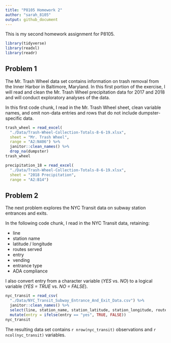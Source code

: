 ```yaml
---
title: "P8105 Homework 2"
author: "sarah_8105"
output: github_document
---
```


This is my second homework assignment for P8105.

```r
library(tidyverse)
library(readxl)
library(readr)
```


## Problem 1

The Mr. Trash Wheel data set contains information on trash removal from the Inner Harbor in Baltimore, Maryland. In this first portion of the exercise, I will read and clean the Mr. Trash Wheel precipitation data for 2017 and 2018 and will conduct exploratory analyses of the data.

In this first code chunk, I read in the Mr. Trash Wheel sheet, clean variable names, and omit non-data entries and rows that do not include dumpster-specific data.

```r
trash_wheel = read_excel(
  "./Data/Trash-Wheel-Collection-Totals-8-6-19.xlsx", 
  sheet = "Mr. Trash Wheel",
  range = "A2:N406") %>%
  janitor::clean_names() %>%
  drop_na(dumpster)
trash_wheel
```


```r
precipitation_18 = read_excel(
  "./Data/Trash-Wheel-Collection-Totals-8-6-19.xlsx", 
  sheet = "2018 Precipitation",
  range = "A2:B14")
```


## Problem 2

The next problem explores the NYC Transit data on subway station entrances and exits.

In the following code chunk, I read in the NYC Transit data, retaining:

* line
* station name
* latitude / longitude
* routes served
* entry
* vending 
* entrance type
* ADA compliance

I also convert entry from a character variable (_YES_ vs. _NO_) to a logical variable (_YES = TRUE_ vs. _NO = FALSE_).

```r
nyc_transit = read_csv(
  "./Data/NYC_Transit_Subway_Entrance_And_Exit_Data.csv") %>%
  janitor::clean_names() %>%
  select(line, station_name, station_latitude, station_longitude, route1:route11, entry, vending, entrance_type, ada) %>%
  mutate(entry = ifelse(entry == "yes", TRUE, FALSE))
nyc_transit
```

The resulting data set contains `r nrow(nyc_transit)` observations and `r ncol(nyc_transit)` variables. 
